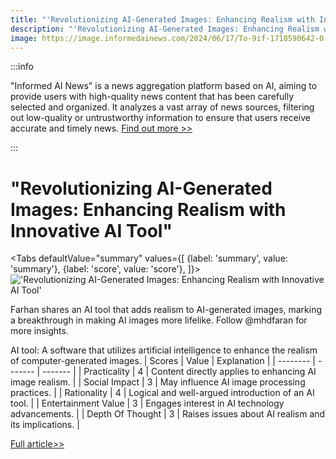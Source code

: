 ```yaml
---
title: "'Revolutionizing AI-Generated Images: Enhancing Realism with Innovative AI Tool'"
description: "'Revolutionizing AI-Generated Images: Enhancing Realism with Innovative AI Tool'"
image: https://image.informedainews.com/2024/06/17/To-9if-1718590642-0.jpg
---
```



:::info

"Informed AI News" is a news aggregation platform based on AI, aiming to provide users with high-quality news content that has been carefully selected and organized. It analyzes a vast array of news sources, filtering out low-quality or untrustworthy information to ensure that users receive accurate and timely news.  [Find out more >>](/)

:::

# "Revolutionizing AI-Generated Images: Enhancing Realism with Innovative AI Tool"


<Tabs
	defaultValue="summary"
	values={[
	{label: 'summary', value: 'summary'},
	{label: 'score', value: 'score'},
]}>
<TabItem value="summary">
<img
  src="https://image.informedainews.com/2024/06/17/To-9if-1718590642-0.jpg"
  alt="'Revolutionizing AI-Generated Images: Enhancing Realism with Innovative AI Tool'"
/>



Farhan shares an AI tool that adds realism to AI-generated images, marking a breakthrough in making AI images more lifelike. Follow @mhdfaran for more insights.

AI tool: A software that utilizes artificial intelligence to enhance the realism of computer-generated images.
</TabItem>
<TabItem value="score">
	| Scores     | Value   | Explanation |
	| -------- | ------- | ------- |
	| Practicality  | 4    | Content directly applies to enhancing AI image realism.    |
	| Social Impact | 3     | May influence AI image processing practices.    |
	| Rationality    | 4    | Logical and well-argued introduction of an AI tool.    |
	| Entertainment Value    | 3    | Engages interest in AI technology advancements.    |
	| Depth Of Thought    | 3    | Raises issues about AI realism and its implications.    |
</TabItem>
</Tabs>

[Full article>>](https://x.com/mhdfaran/status/1801210817335210488)
